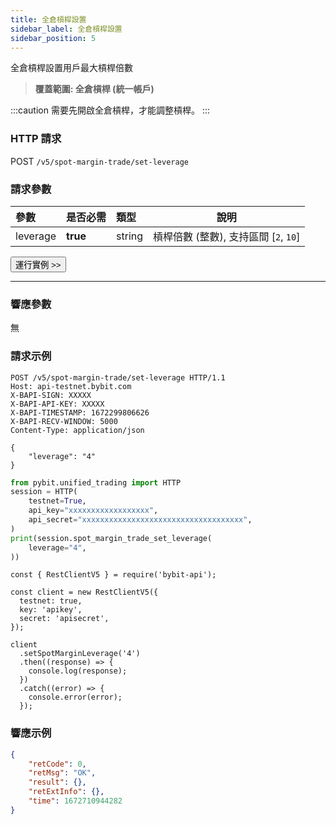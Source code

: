 ```yaml
---
title: 全倉槓桿設置
sidebar_label: 全倉槓桿設置
sidebar_position: 5
---
```

全倉槓桿設置用戶最大槓桿倍數
> **覆蓋範圍: 全倉槓桿 (統一帳戶)**

:::caution
需要先開啟全倉槓桿，才能調整槓桿。
:::

### HTTP 請求
POST `/v5/spot-margin-trade/set-leverage`

### 請求參數
| 參數 | 是否必需 | 類型 | 說明|
|:----- |:-------|:-----|------ |
|leverage |**true**| string |槓桿倍數 (整數), 支持區間 [`2`, `10`]|

<a href="/api-explorer/v5/spot-margin-uta/set-leverage"><Button>運行實例 >></Button></a>

---

### 響應參數
無

### 請求示例

<Tabs groupId="programming-languages">
<TabItem value="http" label="HTTP">

```http
POST /v5/spot-margin-trade/set-leverage HTTP/1.1
Host: api-testnet.bybit.com
X-BAPI-SIGN: XXXXX
X-BAPI-API-KEY: XXXXX
X-BAPI-TIMESTAMP: 1672299806626
X-BAPI-RECV-WINDOW: 5000
Content-Type: application/json

{
    "leverage": "4"
}
```

</TabItem>
<TabItem value="python" label="Python">

```python
from pybit.unified_trading import HTTP
session = HTTP(
    testnet=True,
    api_key="xxxxxxxxxxxxxxxxxx",
    api_secret="xxxxxxxxxxxxxxxxxxxxxxxxxxxxxxxxxxxx",
)
print(session.spot_margin_trade_set_leverage(
    leverage="4",
))
```

</TabItem>

<TabItem value="Node" label="Node.js">

```n4js
const { RestClientV5 } = require('bybit-api');

const client = new RestClientV5({
  testnet: true,
  key: 'apikey',
  secret: 'apisecret',
});

client
  .setSpotMarginLeverage('4')
  .then((response) => {
    console.log(response);
  })
  .catch((error) => {
    console.error(error);
  });
```

</TabItem>
</Tabs>

### 響應示例

```json
{
    "retCode": 0,
    "retMsg": "OK",
    "result": {},
    "retExtInfo": {},
    "time": 1672710944282
}
```
